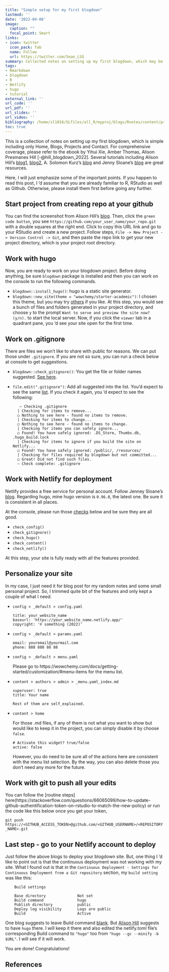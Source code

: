 ```yaml
---
title: "Simple setup for my first blogdown"
lastmod: ''
date: '2022-04-08'
image:
  caption: ""
  focal_point: Smart
links:
- icon: twitter
  icon_pack: fab
  name: Follow
  url: https://twitter.com/Sean_LSG
summary: Collected notes on setting up my first blogdown, which may be helpful for beginners.
tags:
- Rmarkdown
- blogdown
- R
- Netlify
- hugo
- tutorial
external_link: ''
url_code: ''
url_pdf: ''
url_slides: ''
url_video: ''
bibliography: /home/sl1016/SLfiles/all_R/myproj/blogs/Rnotes/content/project/refs.bib
toc: true
---
```


This is a collection of notes on setting up my first blogdown, which is simple including only Home, Blogs, Projects and Contact. For comprehensive coverage, please refer to the ebook by Yihui Xie, Amber Thomas, Alison Presmanes Hill [-@hill_blogdown_2022]. Several tutorials including Alison Hill's [blog1](https://www.apreshill.com/blog/2020-12-blogdown-checks/),  [blog2](https://alison.rbind.io/blog/2020-12-new-year-new-blogdown/), A. Solomon Kurz's [blog](https://solomonkurz.netlify.app/post/2021-05-03-blogdown-updates-prompted-a-website-overhaul-these-are-my-notes/) and Jenny Sloane's [blog](https://jennysloane.netlify.app/blog/blogdown/) are great resources.

Here, I will just emphasize some of the important points. If you happen to read this post, I 'd assume that you are already familiar to R, RStudio as well as Github. Otherwise, please install them first before going any further. 

## Start project from creating repo at your github  

You can find the screenshot from Alison Hill's [blog](https://alison.rbind.io/blog/2020-12-new-year-new-blogdown/). Then, click the `green code button`, you see `https://github.com/your_user_name/your_repo.git` with a double squares at the right end. Click to copy this URL link and go to your RStudio and create a new project. Follow steps, `File -> New Project -> Version Control -> Git`, and then paste the repo link to get your new project directory, which is your project root directory.  

## Work with hugo  

Now, you are ready to work on your blogdown project. Before doing anything, be sure `blogdown` package is installed and then you can work on the console to run the following commands.  

* `blogdown::install_hugo()`: hugo is a static site generator.  
* `blogdown::new_site(theme = "wowchemy/starter-academic")`: I chosen this theme, but you may try [others](https://hugothemesfree.com/) if you like. At this step, you would see a bunch of files and folders generated in your project directory, and choose `y` to the prompt `Want to serve and preview the site now? (y/n).` to start the local server. Now, if you click the `viewer` tab in a quadrant pane, you 'd see your site open for the first time.    

## Work on .gitignore  

There are files we won't like to share with public for reasons. We can put those under `.gitignore`.  If you are not so sure, you can run a check below at console to get suggestions.  

* `blogdown::check_gitignore()`: You get the file or folder names suggested. [See         here](https://www.apreshill.com/blog/2020-12-blogdown-checks/).   
    
* `file.edit(".gitignore")`: Add all suggested into the list. You'd expect to see the same [list](https://solomonkurz.netlify.app/post/2021-05-03-blogdown-updates-prompted-a-website-overhaul-these-are-my-notes/). If you check it again, you 'd expect to see the following:  

         ― Checking .gitignore
        | Checking for items to remove...
        ○ Nothing to see here - found no items to remove.
        | Checking for items to change...
        ○ Nothing to see here - found no items to change.
        | Checking for items you can safely ignore...
        ○ Found! You have safely ignored: .DS_Store, Thumbs.db, .hugo_build.lock
        | Checking for items to ignore if you build the site on Netlify...
        ○ Found! You have safely ignored: /public/, /resources/
        | Checking for files required by blogdown but not committed...
        ○ Great! Did not find such files.
        ― Check complete: .gitignore
        

## Work with Netlify for deployment 

Netlify provides a free service for personal account. Follow Jenney Sloane's [blog](https://jennysloane.netlify.app/blog/blogdown/). Regarding hugo, mine hugo version is `0.96.0`, the latest one. Be sure it is consistent in all places.  

At the console, please run those [checks](https://www.apreshill.com/blog/2020-12-blogdown-checks/) below and be sure they are all good.  

* `check_config()`  
* `check_gitignore()`  
* `check_hugo()`  
* `check_content()`  
* `check_netlify()`  

At this step, your site is fully ready with all the features provided.  

## Personalize your site  

In my case, I just need it for blog post for my random notes and some small personal project. So, I trimmed quite bit of the features and only kept a couple of what I need.  

* `config > _default > config.yaml`  
  
      title: your_website_name
      baseurl: 'https://your_website_name.netlify.app/'
      copyright: '© something (2022)'  
      
* `config > _default > params.yaml`  

      email: youremail@yourmail.com
      phone: 888 888 88 88   
      
* `config > _default > menu.yaml`  

  Please go to https://wowchemy.com/docs/getting-started/customization/#menu-items for the menu list.   
  
* `content > authors > admin > _menu.yaml_index.md`   

      superuser: true
      title: Your name  
      
      Rest of them are self_explained.   
      
* `content > home`    

  For those .md files, if any of them is not what you want to show but would like to keep it in the project, you can simply disable it by choose `false`.  
  
      # Activate this widget? true/false
      active: false

  However, you do need to be sure all of the actions here are consistent with the menu list selection. By the way, you can also delete those you don't need any more for the future.    
  
## Work with git to push all your edits  

You can follow the [routine steps] here(https://stackoverflow.com/questions/66065099/how-to-update-github-authentification-token-on-rstudio-to-match-the-new-policy) or run the code like this below once you get your token,  

`git push https://<GITHUB_ACCESS_TOKEN>@github.com/<GITHUB_USERNAME>/<REPOSITORY_NAME>.git`   

## Last step - go to your Netlify account to deploy    

Just follow the above blogs to deploy your blogdown site. But, one thing I 'd like to point out is that the continuous deployment was not working with my site. What I found out is that in the `Continuous Deployment - Settings for Continuous Deployment from a Git repository` section, my ` build setting` was like this:  

        Build settings

        Base directory              Not set
        Build command               hugo   
        Publish directory           public
        Deploy log visibility       Logs are public
        Build                       Active

One blog suggests to leave Build command [blank](https://www.storybench.org/how-to-build-a-website-with-blogdown-in-r/). But [Alison Hill](https://www.apreshill.com/blog/2019-02-spoonful-netlify-toml/) suggests to have `hugo` there. I will keep it there and also edited the netlify.toml file's corresponding Build command to `"hugo"` too from `"hugo --gc --minify -b $URL"`. I will see if it will work.

You are done! Congratulations!

## References